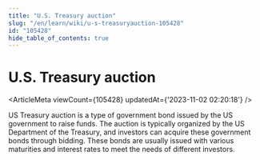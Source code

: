 ```yaml
---
title: "U.S. Treasury auction"
slug: "/en/learn/wiki/u-s-treasuryauction-105428"
id: "105428"
hide_table_of_contents: true
---
```



<Breadcrumbs current="U.S. Treasury auction" />

# U.S. Treasury auction

<ArticleMeta viewCount={105428} updatedAt={'2023-11-02 02:20:18'} />
<div className='border-solid border-b border-t-0 my-4 border-[var(--ifm-color-gray-300)]' />

US Treasury auction is a type of government bond issued by the US government to raise funds. The auction is typically organized by the US Department of the Treasury, and investors can acquire these government bonds through bidding. These bonds are usually issued with various maturities and interest rates to meet the needs of different investors.
